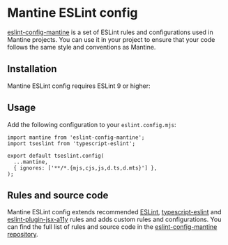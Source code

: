 

# Mantine ESLint config

[eslint-config-mantine](https://github.com/mantinedev/eslint-config-mantine)
is a set of ESLint rules and configurations used in Mantine projects.
You can use it in your project to ensure that your code follows the same
style and conventions as Mantine.

## Installation

Mantine ESLint config requires ESLint 9 or higher:

<InstallScript dev packages="@eslint/js eslint eslint-plugin-jsx-a11y eslint-plugin-react typescript-eslint eslint-config-mantine" />

## Usage

Add the following configuration to your `eslint.config.mjs`:

```tsx
import mantine from 'eslint-config-mantine';
import tseslint from 'typescript-eslint';

export default tseslint.config(
  ...mantine,
  { ignores: ['**/*.{mjs,cjs,js,d.ts,d.mts}'] },
);
```

## Rules and source code

Mantine ESLint config extends recommended [ESLint](https://eslint.org/docs/rules/), [typescript-eslint](https://typescript-eslint.io/)
and [eslint-plugin-jsx-a11y](https://github.com/jsx-eslint/eslint-plugin-jsx-a11y) rules and adds custom rules and configurations.
You can find the full list of rules and source code in the [eslint-config-mantine repository](https://github.com/mantinedev/eslint-config-mantine/blob/master/eslint.config.js).

